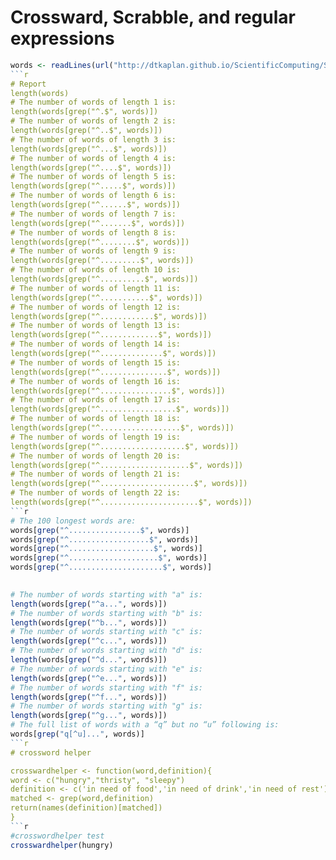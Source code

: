 Crossward, Scrabble, and regular expressions
========================================================
```r
words <- readLines(url("http://dtkaplan.github.io/ScientificComputing/Syllabus/Daily/Day-07/word_list_moby_crossword-flat/word_list_moby_crossword.flat.txt"))
```r
# Report
length(words)
# The number of words of length 1 is:
length(words[grep("^.$", words)])
# The number of words of length 2 is:
length(words[grep("^..$", words)])
# The number of words of length 3 is:
length(words[grep("^...$", words)])
# The number of words of length 4 is:
length(words[grep("^....$", words)])
# The number of words of length 5 is:
length(words[grep("^.....$", words)])
# The number of words of length 6 is:
length(words[grep("^......$", words)])
# The number of words of length 7 is:
length(words[grep("^.......$", words)])
# The number of words of length 8 is:
length(words[grep("^........$", words)])
# The number of words of length 9 is:
length(words[grep("^.........$", words)])
# The number of words of length 10 is:
length(words[grep("^..........$", words)])
# The number of words of length 11 is:
length(words[grep("^...........$", words)])
# The number of words of length 12 is:
length(words[grep("^............$", words)])
# The number of words of length 13 is:
length(words[grep("^.............$", words)])
# The number of words of length 14 is:
length(words[grep("^..............$", words)])
# The number of words of length 15 is:
length(words[grep("^...............$", words)])
# The number of words of length 16 is:
length(words[grep("^................$", words)])
# The number of words of length 17 is:
length(words[grep("^.................$", words)])
# The number of words of length 18 is:
length(words[grep("^..................$", words)])
# The number of words of length 19 is:
length(words[grep("^...................$", words)])
# The number of words of length 20 is:
length(words[grep("^....................$", words)])
# The number of words of length 21 is:
length(words[grep("^.....................$", words)])
# The number of words of length 22 is:
length(words[grep("^......................$", words)])
```r
# The 100 longest words are:
words[grep("^................$", words)]
words[grep("^..................$", words)]
words[grep("^...................$", words)]
words[grep("^....................$", words)]
words[grep("^.....................$", words)]      
           
```
```r
# The number of words starting with "a" is:
length(words[grep("^a...", words)])
# The number of words starting with "b" is:
length(words[grep("^b...", words)])
# The number of words starting with "c" is:
length(words[grep("^c...", words)])
# The number of words starting with "d" is:
length(words[grep("^d...", words)])
# The number of words starting with "e" is:
length(words[grep("^e...", words)])
# The number of words starting with "f" is:
length(words[grep("^f...", words)])
# The number of words starting with "g" is:
length(words[grep("^g...", words)])
# The full list of words with a “q” but no “u” following is:
words[grep("q[^u]...", words)]
```r
# crossword helper

crosswardhelper <- function(word,definition){
word <- c("hungry","thristy", "sleepy")
definition <- c('in need of food','in need of drink','in need of rest')
matched <- grep(word,definition)
return(names(definition)[matched])
}
```r
#crosswordhelper test
crosswardhelper(hungry)
```

```

```

```

```

